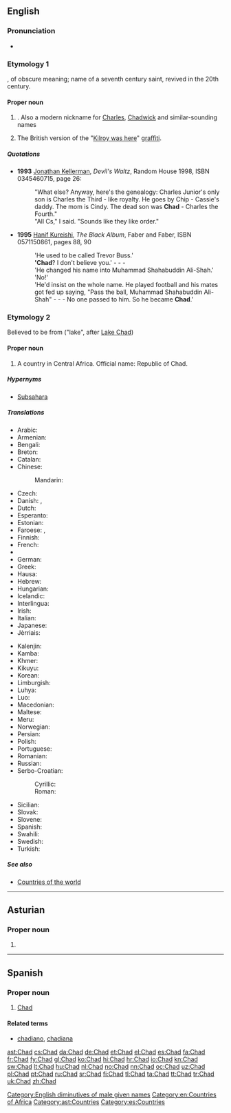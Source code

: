 {{also|chad}}
==English==
{{wikipedia}}

===Pronunciation===
* {{IPA|/tʃæd/|lang=en}}
*: {{rhymes|æd|lang=en}}

===Etymology 1===
{{etyl|ang|en}} {{term|Ceadda|lang=ang}}, of obscure meaning; name of a seventh century saint, revived in the 20th century.

====Proper noun====
{{en-proper noun}}

# {{given name|male|from=Old English}}. Also a modern nickname for [[Charles]], [[Chadwick]] and similar-sounding names
# {{context|British|lang=en}} The British version of the "[[Kilroy was here]]" [[graffiti]].

=====Quotations=====
* '''1993''' [[w:Jonathan Kellerman|Jonathan Kellerman]], ''Devil's Waltz'', Random House 1998, ISBN 0345460715, page 26:
*: "What else? Anyway, here's the genealogy: Charles Junior's only son is Charles the Third - like royalty. He goes by Chip - Cassie's daddy. The mom is Cindy. The dead son was '''Chad''' - Charles the Fourth."
*: "All Cs," I said. "Sounds like they like order."
* '''1995''' [[w:Hanif Kureishi|Hanif Kureishi]], ''The Black Album'', Faber and Faber, ISBN 0571150861, pages 88, 90
*: 'He used to be called Trevor Buss.'
*: ''''Chad'''? I don't believe you.' - - -
*: 'He changed his name into Muhammad Shahabuddin Ali-Shah.'
*: 'No!'
*: 'He'd insist on the whole name. He played football and his mates got fed up saying, "Pass the ball, Muhammad Shahabuddin Ali-Shah" - - - No one passed to him. So he became '''Chad'''.'

[[Category:English diminutives of male given names]]

===Etymology 2===
Believed to be from {{etyl|kr|en}} {{term|tsade|lang=kr}} ("lake", after [[w:Lake Chad|Lake Chad]])

====Proper noun====
{{en-proper noun}}

# A country in Central Africa. Official name: Republic of Chad.

=====Hypernyms=====
*[[Subsahara]]

=====Translations=====
{{trans-top|country in central Africa}}
* Arabic: {{t|ar|تشاد|m|tr=tshād}}
* Armenian: {{t|hy|Չադ}}
* Bengali: {{t|bn|চাদ}}
* Breton: {{t|br|Tchad}}
* Catalan: {{t+|ca|Txad|m}}
* Chinese:
*: Mandarin: {{t+|cmn|乍得|tr=Zhàdé|sc=Hani}}
* Czech: {{t+|cs|Čad|m}}
* Danish: {{t+|da|Tchad}}, {{t|da|Republikken Tchad}}
* Dutch: {{t+|nl|Tsjaad}}
* Esperanto: {{t|eo|Ĉado}}
* Estonian: {{t+|et|Tšaad}}
* Faroese: {{t|fo|Kjadd|n}}, {{t|fo|Kjad|n}}
* Finnish: {{t+|fi|Tšad}}
* French: {{t+|fr|Tchad}}
* {{trreq|ka}}
* German: {{t+|de|Tschad}}
* Greek: {{t+|el|Τσαντ}}
* Hausa: {{t|ha|Cadi|f|alt=Cādì}}
* Hebrew: {{t|he|צ'אד|tr=chad}}
* Hungarian: {{t+|hu|Csád}}
* Icelandic: {{t+|is|Tsjad|n}}
* Interlingua: {{t|ia|Chad}}
* Irish: {{t|ga|Sead|m}}
* Italian: {{t|it|Ciad}}
* Japanese: {{t+|ja|チャド|tr=Chado}}
* Jèrriais: {{t|roa-jer|Tchad|m}}
{{trans-mid}}
* Kalenjin: {{t|kln|Chad}}
* Kamba: {{t|kam|Chad}}
* Khmer: {{t|km|ឆាដ|tr=chard|sc=Khmr}}
* Kikuyu: {{t|ki|Chad}}
* Korean: {{t+|ko|차드|tr=Chadeu|sc=Hang}}
* Limburgish: {{t|li|Tchad}}
* Luhya: {{t|luy|Chad}}
* Luo: {{t|luo|Chad}}
* Macedonian: {{t+|mk|Чад|m|tr=Čad}}
* Maltese: {{t|mt|Ċadd|alt=iċ-Ċadd}}
* Meru: {{t|mer|Chad}}
* Norwegian: {{t+|no|Tsjad}}
* Persian: {{t|fa|چاد|sc=fa-Arab}}
* Polish: {{t+|pl|Czad}}
* Portuguese: {{t+|pt|Chade}}
* Romanian: {{t|ro|Ciad|n}}
* Russian: {{t+|ru|Чад|m|tr=Čad}}
* Serbo-Croatian:
*: Cyrillic: {{t|sh|Ча̑д|m|sc=Cyrl}}
*: Roman: {{t|sh|Čȃd|m}}
* Sicilian: {{t|scn|Ciad|m}}
* Slovak: {{t|sk|Čad|m}}
* Slovene: {{t|sl|Čád|m}}
* Spanish: {{t+|es|Chad}}
* Swahili: {{t+|sw|Chadi}}
* Swedish: {{t+|sv|Tchad}}
* Turkish: {{t+|tr|Çad}}
{{trans-bottom}}

=====See also=====
* [[Appendix:Countries of the world|Countries of the world]]

[[Category:en:Countries of Africa]]

----

==Asturian==
{{wikipedia|lang=ast}}
===Proper noun===
{{ast-proper noun|m}}

# {{l/en|Chad}}

[[Category:ast:Countries]]

----

==Spanish==
{{wikipedia|lang=es}}

===Proper noun===
{{es-proper noun}}

# [[#English|Chad]]

====Related terms====
* [[chadiano]], [[chadiana]]

[[Category:es:Countries]]

[[ast:Chad]]
[[cs:Chad]]
[[da:Chad]]
[[de:Chad]]
[[et:Chad]]
[[el:Chad]]
[[es:Chad]]
[[fa:Chad]]
[[fr:Chad]]
[[fy:Chad]]
[[gl:Chad]]
[[ko:Chad]]
[[hi:Chad]]
[[hr:Chad]]
[[io:Chad]]
[[kn:Chad]]
[[sw:Chad]]
[[lt:Chad]]
[[hu:Chad]]
[[nl:Chad]]
[[no:Chad]]
[[nn:Chad]]
[[oc:Chad]]
[[uz:Chad]]
[[pl:Chad]]
[[pt:Chad]]
[[ru:Chad]]
[[sr:Chad]]
[[fi:Chad]]
[[tl:Chad]]
[[ta:Chad]]
[[tt:Chad]]
[[tr:Chad]]
[[uk:Chad]]
[[zh:Chad]]